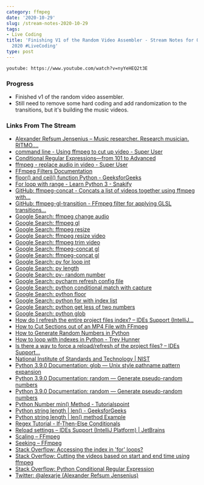 ```yaml
---
category: ffmpeg
date: '2020-10-29'
slug: /stream-notes-2020-10-29
tags:
- Live Coding
title: 'Finishing V1 of the Random Video Assembler - Stream Notes for October 29,
  2020 #LiveCoding'
type: post
---
```



`youtube: https://www.youtube.com/watch?v=nyYeHEQ2t3E`

### Progress

- Finished v1 of the random video assembler. 
- Still need to remove some hard coding and add randomization to the transitions, but it's building the music videos.

### Links From The Stream

- [Alexander Refsum Jensenius – Music researcher. Research musician. RITMO....](https://www.arj.no/)
- [command line - Using ffmpeg to cut up video - Super User](https://superuser.com/questions/138331/using-ffmpeg-to-cut-up-video)
- [Conditional Regular Expressions—from 101 to Advanced](https://www.rexegg.com/regex-conditionals.html)
- [ffmpeg - replace audio in video - Super User](https://superuser.com/questions/1137612/ffmpeg-replace-audio-in-video)
- [FFmpeg Filters Documentation](https://ffmpeg.org/ffmpeg-filters.html)
- [floor() and ceil() function Python - GeeksforGeeks](https://www.geeksforgeeks.org/floor-ceil-function-python/)
- [For loop with range - Learn Python 3 - Snakify](https://snakify.org/en/lessons/for_loop_range/)
- [GitHub: ffmpeg-concat - Concats a list of videos together using ffmpeg with...](https://github.com/transitive-bullshit/ffmpeg-concat)
- [GitHub: ffmpeg-gl-transition - FFmpeg filter for applying GLSL transitions...](https://github.com/transitive-bullshit/ffmpeg-gl-transition)
- [Google Search: ffmpeg change audio](https://www.google.com/search?client=safari&rls=en&q=ffmpeg+change+audio&ie=UTF-8&oe=UTF-8)
- [Google Search: ffmpeg gl](https://www.google.com/search?client=safari&rls=en&q=ffmpeg+gl&ie=UTF-8&oe=UTF-8)
- [Google Search: ffmpeg resize](https://www.google.com/search?client=safari&rls=en&q=ffmpeg+resize&ie=UTF-8&oe=UTF-8)
- [Google Search: ffmpeg resize video](https://www.google.com/search?client=safari&rls=en&q=ffmpeg+resize+video&ie=UTF-8&oe=UTF-8)
- [Google Search: ffmpeg trim video](https://www.google.com/search?client=safari&rls=en&q=ffmpeg+trim+video&ie=UTF-8&oe=UTF-8)
- [Google Search: ffmpeg-concat gl](https://www.google.com/search?newwindow=1&client=safari&rls=en&ei=qlabX_qXGKLl_QaIw4CAAw&q=ffmpeg-concat+gl&oq=ffmpeg-concat+gl&gs_lcp=CgZwc3ktYWIQAzIJCAAQyQMQFhAeOgQIABBHOgUIABDJAzoCCAA6BAgAEB46BggAEBYQHlDhR1jUSmCgTmgAcAN4AIABVogB-QGSAQEzmAEAoAEBqgEHZ3dzLXdpesgBCMABAQ&sclient=psy-ab&ved=0ahUKEwj6lKa5gNvsAhWict8KHYghADAQ4dUDCAw&uact=5)
- [Google Search: ffmpeg-concat gl](https://www.google.com/search?client=safari&rls=en&q=ffmpeg-concat+gl&ie=UTF-8&oe=UTF-8)
- [Google Search: py for loop int](https://www.google.com/search?client=safari&rls=en&q=py+for+loop+int&ie=UTF-8&oe=UTF-8)
- [Google Search: py length](https://www.google.com/search?client=safari&rls=en&q=py+length&ie=UTF-8&oe=UTF-8)
- [Google Search: py- random number](https://www.google.com/search?client=safari&rls=en&q=py-+random+number&ie=UTF-8&oe=UTF-8)
- [Google Search: pycharm refresh config file](https://www.google.com/search?client=safari&rls=en&q=pycharm+refresh+config+file&ie=UTF-8&oe=UTF-8)
- [Google Search: python conditional match with capture](https://www.google.com/search?client=safari&rls=en&q=python+conditional+match+with+capture&ie=UTF-8&oe=UTF-8)
- [Google Search: python floor](https://www.google.com/search?client=safari&rls=en&q=python+floor&ie=UTF-8&oe=UTF-8)
- [Google Search: python for with index list](https://www.google.com/search?client=safari&rls=en&q=python+for+with+index+list&ie=UTF-8&oe=UTF-8)
- [Google Search: python get less of two numbers](https://www.google.com/search?client=safari&rls=en&q=python+get+less+of+two+numbers&ie=UTF-8&oe=UTF-8)
- [Google Search: python glob](https://www.google.com/search?client=safari&rls=en&q=python+glob&ie=UTF-8&oe=UTF-8)
- [How do I refresh the entire project files index? – IDEs Support (IntelliJ...](https://intellij-support.jetbrains.com/hc/en-us/community/posts/115000004184-How-do-I-refresh-the-entire-project-files-index-)
- [How to Cut Sections out of an MP4 File with FFmpeg](https://markheath.net/post/cut-and-concatenate-with-ffmpeg)
- [How to Generate Random Numbers in Python](https://machinelearningmastery.com/how-to-generate-random-numbers-in-python/)
- [How to loop with indexes in Python - Trey Hunner](https://treyhunner.com/2016/04/how-to-loop-with-indexes-in-python/)
- [Is there a way to force a reload/refresh of the project files? – IDEs Support...](https://intellij-support.jetbrains.com/hc/en-us/community/posts/206074349-Is-there-a-way-to-force-a-reload-refresh-of-the-project-files-)
- [National Institute of Standards and Technology | NIST](https://www.time.gov/)
- [Python 3.9.0 Documentation: glob — Unix style pathname pattern expansion](https://docs.python.org/3/library/glob.html)
- [Python 3.9.0 Documentation: random — Generate pseudo-random numbers](https://docs.python.org/3/library/random.html)
- [Python 3.9.0 Documentation: random — Generate pseudo-random numbers](https://docs.python.org/3/library/random.html#random.randint)
- [Python Number min() Method - Tutorialspoint](https://www.tutorialspoint.com/python/number_min.htm)
- [Python string length | len() - GeeksforGeeks](https://www.geeksforgeeks.org/python-string-length-len/)
- [Python string length | len() method Example](https://www.guru99.com/python-string-length-len.html)
- [Regex Tutorial - If-Then-Else Conditionals](https://www.regular-expressions.info/conditional.html)
- [Reload settings – IDEs Support (IntelliJ Platform) | JetBrains](https://intellij-support.jetbrains.com/hc/en-us/community/posts/206606679-Reload-settings)
- [Scaling – FFmpeg](https://trac.ffmpeg.org/wiki/Scaling)
- [Seeking – FFmpeg](https://trac.ffmpeg.org/wiki/Seeking)
- [Stack Overflow: Accessing the index in 'for' loops?](https://stackoverflow.com/questions/522563/accessing-the-index-in-for-loops)
- [Stack Overflow: Cutting the videos based on start and end time using ffmpeg](https://stackoverflow.com/questions/18444194/cutting-the-videos-based-on-start-and-end-time-using-ffmpeg)
- [Stack Overflow: Python Conditional Regular Expression](https://stackoverflow.com/questions/3130209/python-conditional-regular-expression/3130247)
- [Twitter: @alexarje (Alexander Refsum Jensenius)](https://twitter.com/alexarje)